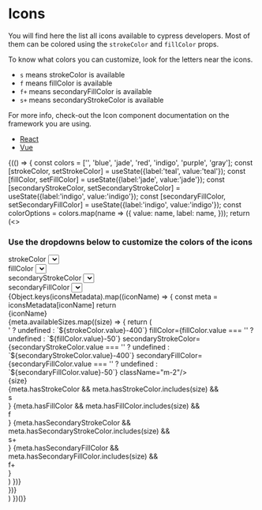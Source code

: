 

# Icons

<Meta
  title="Icons"
/>

You will find here the list all icons available to cypress developers.
Most of them can be colored using the `strokeColor` and `fillColor` props.

To know what colors you can customize, look for the letters near the icons.

- `s` means strokeColor is available
- `f` means fillColor is available
- `f+` means secondaryFillColor is available
- `s+` means secondaryStrokeColor is available

For more info, check-out the Icon component documentation on the framework you are using.
<ul>
  <li><a href="/docs/react_icon--icon">React</a></li>
  <li><a href="/docs/vue_icon--sample">Vue</a></li>
</ul>

<Canvas>
  <div>
  {(() => {
      const colors = ['<default>', 'blue', 'jade', 'red', 'indigo', 'purple', 'gray'];
      const [strokeColor, setStrokeColor] = useState({label:'teal', value:'teal'});
      const [fillColor, setFillColor] = useState({label:'jade', value:'jade'});
      const [secondaryStrokeColor, setSecondaryStrokeColor] = useState({label:'indigo', value:'indigo'});
      const [secondaryFillColor, setSecondaryFillColor] = useState({label:'indigo', value:'indigo'});
      const colorOptions = colors.map(name => ({
              value: name,
              label: name,
            }));
      return (<>
        <h3 className="text-lg border-b-1 border-gray-300 pb-1">Use the dropdowns below to customize the colors of the icons</h3>
        <div className="flex border-b-1 border-gray-300">
          <div className={`p-3 w-1/2 flex items-center justify-evenly text-${strokeColor.value}-600 bg-${fillColor.value}-50`}>
            <div className="w-1/2">
            strokeColor
            <Select 
              defaultValue={strokeColor} 
              className="ml-2 mr-4" 
              onChange={setStrokeColor} 
              options={colorOptions} 
            />
            </div><div className="w-1/2">
              fillColor
              <Select
                defaultValue={fillColor} 
                className="mx-2 mr-4" 
                onChange={setFillColor} 
                options={colorOptions} />
            </div>
          </div><div className={`p-3 w-1/2 flex items-center justify-evenly text-${secondaryStrokeColor.value}-600 bg-${secondaryFillColor.value}-50`}>
            <div className="w-1/2">
              secondaryStrokeColor
              <Select
                defaultValue={secondaryStrokeColor} 
                className="mx-2 mr-4" 
                onChange={setSecondaryStrokeColor} 
                options={colorOptions} />
            </div><div className="w-1/2">
              secondaryFillColor
              <Select
                defaultValue={secondaryFillColor} 
                className="mx-2" 
                onChange={setSecondaryFillColor} 
                options={colorOptions} />
            </div>
          </div>
        </div>
        <div>
          {Object.keys(iconsMetadata).map((iconName) => {
            const meta = iconsMetadata[iconName]
            return <div key={iconName} className="flex align-center items-end border-b border-gray-300 pb-2 pt-4">
              <div className="w-60 text-right mr-4">{iconName}</div>
              {meta.availableSizes.map((size) => {
                return (<div key={`${iconName}_${size}`} className="mr-8 flex">
                  <div className="mr-2 text-center pb-1 align-bottom">
                    <Icon 
                      name={iconName} 
                      size={size} 
                      strokeColor={strokeColor.value === '<default>' ? undefined : `${strokeColor.value}-400`} 
                      fillColor={fillColor.value === '<default>' ? undefined : `${fillColor.value}-50`} 
                      secondaryStrokeColor={secondaryStrokeColor.value === '<default>' ? undefined : `${secondaryStrokeColor.value}-400`}
                      secondaryFillColor={secondaryFillColor.value === '<default>' ? undefined : `${secondaryFillColor.value}-50`}
                      className="m-2"/>
                    <div className="text-xs text-gray-600">{size}</div>
                  </div>
                  <div key={`${iconName}_${size}_colors`} className="text-center">
                    {meta.hasStrokeColor && meta.hasStrokeColor.includes(size) && <div className={`rounded px-1 my-1 text-xs text-${strokeColor.value}-500`}>s</div>}
                    {meta.hasFillColor && meta.hasFillColor.includes(size) && <div className={`rounded px-1 my-1 text-xs text-gray-800 bg-${fillColor.value}-50`}>f</div>}
                    {meta.hasSecondaryStrokeColor && meta.hasSecondaryStrokeColor.includes(size) && <div className={`rounded px-1 my-1 text-xs text-${secondaryStrokeColor.value}-500`}>s+</div>}
                    {meta.hasSecondaryFillColor && meta.hasSecondaryFillColor.includes(size) && <div className={`rounded px-1 my-1 text-xs text-gray-800 bg-${secondaryFillColor.value}-50`}>f+</div>}
                  </div>
                </div>)
              })}
            </div>
          })}
        </div>
      </>)
  })()}
  </div>
</Canvas>
